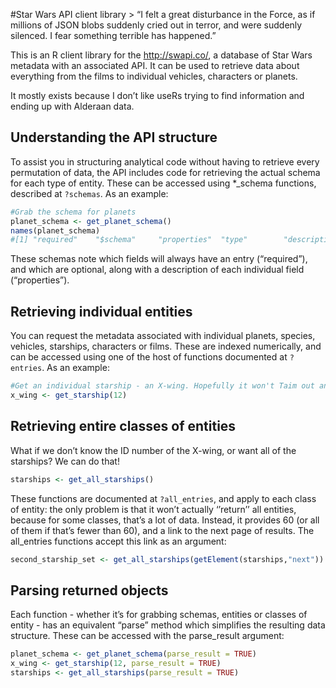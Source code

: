 <!--
%\VignetteEngine{knitr::knitr}
%\VignetteIndexEntry{rwars}
-->

#Star Wars API client library
> "I felt a great disturbance in the Force, as if millions of JSON blobs suddenly cried out in terror, and were suddenly silenced. I fear something terrible has happened."

This is an R client library for the [http://swapi.co/](SWAPI service), a database of Star Wars metadata with an associated API. It can be used to retrieve data about everything from the films to individual vehicles, characters or planets.

It mostly exists because I don't like useRs trying to find information and ending up with Alderaan data.

## Understanding the API structure
To assist you in structuring analytical code without having to retrieve every permutation of data,
the API includes code for retrieving the actual schema for each type of entity. These can be accessed
using *\_schema functions, described at <code>?schemas</code>. As an example:

```r
#Grab the schema for planets
planet_schema <- get_planet_schema()
names(planet_schema)
#[1] "required"    "$schema"     "properties"  "type"        "description" "title" 
```

These schemas note which fields will always have an entry ("required"), and which are optional, along with
a description of each individual field ("properties").

## Retrieving individual entities
You can request the metadata associated with individual planets, species, vehicles, starships, characters or films. These are indexed numerically, and can be accessed using one of the host of functions documented at <code>?entries</code>. As an example:

```r
#Get an individual starship - an X-wing. Hopefully it won't Taim out and will actually bring the data Bak.
x_wing <- get_starship(12)
```

## Retrieving entire classes of entities
What if we don't know the ID number of the X-wing, or want all of the starships? We can do that!

```r
starships <- get_all_starships()
```

These functions are documented at <code>?all\_entries</code>, and apply to each class of entity: the only problem is that it won't actually ''return'' all entities, because for some classes, that's a lot of data. Instead, it provides 60 (or all of them if that's fewer than 60), and a link to the next page of results. The all\_entries functions accept this link as an argument:

```r
second_starship_set <- get_all_starships(getElement(starships,"next"))
```

## Parsing returned objects
Each function - whether it's for grabbing schemas, entities or classes of entity - has an equivalent
"parse" method which simplifies the resulting data structure. These can be accessed with the parse_result
argument:

```r
planet_schema <- get_planet_schema(parse_result = TRUE)
x_wing <- get_starship(12, parse_result = TRUE)
starships <- get_all_starships(parse_result = TRUE)
```
